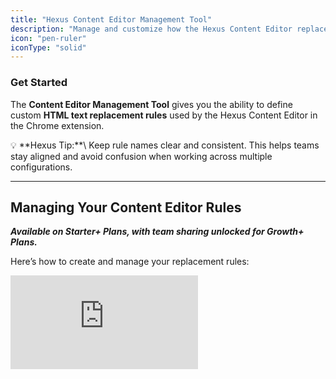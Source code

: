 ```yaml
---
title: "Hexus Content Editor Management Tool"
description: "Manage and customize how the Hexus Content Editor replaces HTML text using configurable rules, directly within your Chrome extension."
icon: "pen-ruler"
iconType: "solid"
---
```


### **Get Started**

The **Content Editor Management Tool** gives you the ability to define custom **HTML text replacement rules** used by the Hexus Content Editor in the Chrome extension.

<Tip>
  💡 **Hexus Tip:**\
  Keep rule names clear and consistent. This helps teams stay aligned and avoid confusion when working across multiple configurations.
</Tip>

---

## **Managing Your Content Editor Rules**

********_Available on Starter+ Plans, with team sharing unlocked for Growth+ Plans._********

Here’s how to create and manage your replacement rules:

<div style={{ position:"relative",width:"100%",paddingTop:"56.25%" }}>
<iframe src="https://app.usehexus.com/embed/Content_Editor_Settings_in_Hexus__981e49a7-f2b1-43fa-9b23-b238ccc4f550" title="Design, styles & image editing for Hexus tours" frameborder="0" allow="accelerometer; autoplay; clipboard-write; encrypted-media; gyroscope; picture-in-picture" allowfullscreen style={{ position:"absolute",top:0,left:0,width:"100%",height:"100%" }} />

</div>

1. Click on **Settings** from the left-side panel.
2. Select **Content Editor Management Tool** from the available options.
3. Enter your preferred **Configuration Name**.
4. Add your desired **replacement rules** in the input fields.
5. Click on **Create Configuration** to save your rule set.

Your configuration is now active and will be used by the Hexus Content Editor within the Chrome extension.

---

## **Key Features of the Management Tool**

🛠️ **Custom Rule Creation**: Create, edit, or remove rules that affect how HTML text is processed

👥 **Team Sharing (Growth+ Plans)**: Share rule configurations across your team to keep content formatting consistent.

🔄 **Real-Time Rule Application**: Changes are reflected in how the Chrome extension processes content immediately.

### **Frequently Asked Questions**

<AccordionGroup>
  <Accordion title="Who has access to the Content Editor Management Tool?">
    Users on the **Starter plan and above** can create and manage configurations. Team sharing is only available on **Growth+ plans**.
  </Accordion>
  <Accordion title="Where are these rules used?">
    The replacement rules you configure are applied inside the **Hexus Content Editor Chrome extension**, ensuring consistent content formatting during editing.
  </Accordion>
  <Accordion title="Can I share my configuration with teammates?">
    Yes, if you're on a **Growth+ plan**, you can share configurations with your entire team so everyone can use the same rules.
  </Accordion>
  <Accordion title="What if I want to update a rule after creating it?">
    You can go back into the **Content Editor Management Tool** to edit, update, or delete any existing configurations.
  </Accordion>
</AccordionGroup>